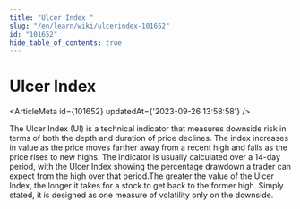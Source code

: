 ```yaml
---
title: "Ulcer Index "
slug: "/en/learn/wiki/ulcerindex-101652"
id: "101652"
hide_table_of_contents: true
---
```



# Ulcer Index 

<ArticleMeta id={101652} updatedAt={'2023-09-26 13:58:58'} />
<div className='border-solid border-b border-t-0 my-4 border-[var(--ifm-color-gray-300)]' />

The Ulcer Index (UI) is a technical indicator that measures downside risk in terms of both the depth and duration of price declines. The index increases in value as the price moves farther away from a recent high and falls as the price rises to new highs. The indicator is usually calculated over a 14-day period, with the Ulcer Index showing the percentage drawdown a trader can expect from the high over that period.The greater the value of the Ulcer Index, the longer it takes for a stock to get back to the former high. Simply stated, it is designed as one measure of volatility only on the downside.
